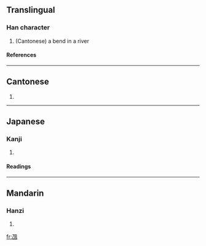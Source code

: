 ==Translingual==
===Han character===
{{Han char|rn=5|rad=乙|as=05|sn=6|four=|canj=弓田 (NW)}}
# (Cantonese) a bend in a river
====References====
{{Han ref|kx=0084.141|dkj=00185|dj=0171.140|hdz=10053.070|uh=4E6A|ud=20074}}
----
==Cantonese==
{{yue-hanzi|jyut=kek6}}
# {{defn|Cantonese}}
----
==Japanese==
===Kanji===
{{ja-kanji|grade=|rs=乙05}}
# {{defn|Japanese}}
====Readings====
{{ja-readings|on=[[どう]] (dō), [[のう]] (nō)|kun=[[くま]] (kuma)}}
----
==Mandarin==
===Hanzi===
{{cmn-hanzi|pin=[[náng]] (nang2), [[nāng]] (nang1)|wg=nang<sup>1</sup>}}
# {{defn|Mandarin}}

[[fr:乪]]
